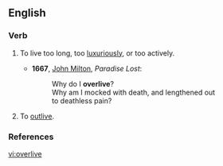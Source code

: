 ==English==

===Verb===
{{en-verb|overliv|es}}

# {{intransitive}} To live too long, too [[luxurious]]ly, or too actively.
#* '''1667''', [[w:John Milton|John Milton]], ''Paradise Lost'':
#*: Why do I '''overlive'''?
#*: Why am I mocked with death, and lengthened out
#*: to deathless pain?
# {{transitive}} To [[outlive]].

===References===
{{1913}}

[[vi:overlive]]